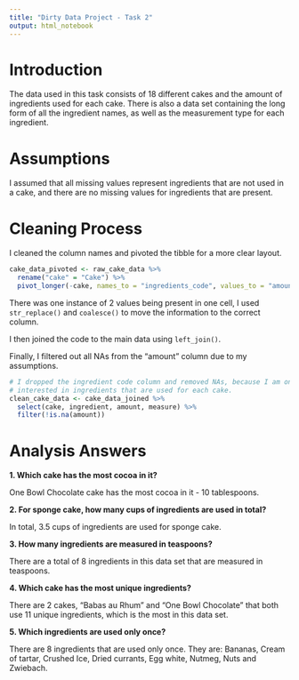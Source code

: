 ```yaml
---
title: "Dirty Data Project - Task 2"
output: html_notebook
---
```


# Introduction 

The data used in this task consists of 18 different cakes and the amount of
ingredients used for each cake. There is also a data set containing the 
long form of all the ingredient names, as well as the measurement type for each
ingredient.

# Assumptions

I assumed that all missing values represent ingredients that are not used in
a cake, and there are no missing values for ingredients that are present.

# Cleaning Process

I cleaned the column names and pivoted the tibble for a more clear layout. 

```r
cake_data_pivoted <- raw_cake_data %>% 
  rename("cake" = "Cake") %>% 
  pivot_longer(-cake, names_to = "ingredients_code", values_to = "amount")
```

There was one instance of 2 values being present in one cell, I used 
`str_replace()` and `coalesce()` to move the information to the correct column.

I then joined the code to the main data using `left_join()`.

Finally, I filtered out all NAs from the "amount" column due to my 
assumptions.

```r
# I dropped the ingredient code column and removed NAs, because I am only 
# interested in ingredients that are used for each cake.
clean_cake_data <- cake_data_joined %>% 
  select(cake, ingredient, amount, measure) %>% 
  filter(!is.na(amount))
```

# Analysis Answers

**1. Which cake has the most cocoa in it?**

One Bowl Chocolate cake has the most cocoa in it - 10 tablespoons. 

**2. For sponge cake, how many cups of ingredients are used in total?**

In total, 3.5 cups of ingredients are used for sponge cake. 

**3. How many ingredients are measured in teaspoons?**

There are a total of 8 ingredients in this data set that are measured in 
teaspoons.

**4. Which cake has the most unique ingredients?**

There are 2 cakes, "Babas au Rhum" and "One Bowl Chocolate" that both use 11 
unique ingredients, which is the most in this data set.

**5. Which ingredients are used only once?**

There are 8 ingredients that are used only once. They are: Bananas, 
Cream of tartar, Crushed Ice, Dried currants, Egg white, Nutmeg, Nuts and
Zwiebach.

